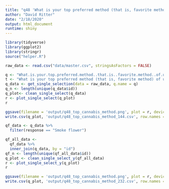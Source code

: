 ```yaml
---
title: "q48 'What is your top preferred method (that is, favorite method) of using cannabis? (Please select one)'"
author: "David Ritter"
date: "2/18/2020"
output: html_document
runtime: shiny
---
```


```r
library(tidyverse)
library(ggplot2)
library(stringr)
source("helper.R")
```

```r
raw_data <- read.csv("data/master.csv", stringsAsFactors = FALSE)
```

```r
q <- "What.is.your.top.preferred.method..that.is..favorite.method..of.using.cannabis...Please.select.one."
t <- "What is your top preferred method (that is, favorite method) of using cannabis? (Please select one)"
q_data <- get_single_selection(data = raw_data, q.name = q)
q_n <- length(unique(q_data$id))
q_plot<- clean_single_select(q_data)
r <- plot_single_select(q_plot)
r
```

```r
ggsave(filename = 'output/q48_top_cannabis_method.png', plot = r, device = 'png')
write.csv(q_plot, 'output/q48_top_cannabis_method_144.csv', row.names = FALSE)
```

```r
qf_data <- q_data %>%
  filter(response == "Smoke flower")
```

```r
qf_all_data <- 
  qf_data %>%
  inner_join(q_data, by = "id")
qf_n <- length(unique(qf_all_data$id))
q_plot <- clean_single_select_y(qf_all_data)
r <- plot_single_select_y(q_plot)
r
```

```r
ggsave(filename = 'output/q48_top_cannabis_method.png', plot = r, device = 'png')
write.csv(q_plot, 'output/q48_top_cannabis_method_232.csv', row.names = FALSE)
```
